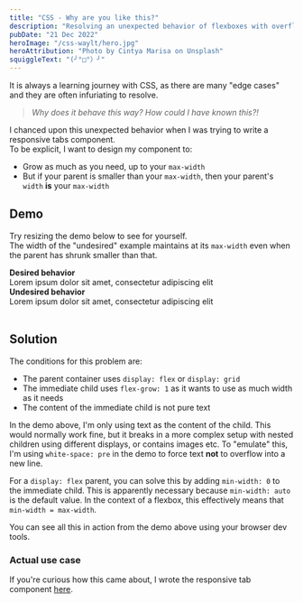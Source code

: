 ```yaml
---
title: "CSS - Why are you like this?"
description: "Resolving an unexpected behavior of flexboxes with overflowing children"
pubDate: "21 Dec 2022"
heroImage: "/css-waylt/hero.jpg"
heroAttribution: "Photo by Cintya Marisa on Unsplash"
squiggleText: "(╯°□°）╯"
---
```


It is always a learning journey with CSS, as there are many "edge cases" and they are often infuriating to resolve.

> _Why does it behave this way? How could I have known this?!_

I chanced upon this unexpected behavior when I was trying to write a responsive tabs component.  
To be explicit, I want to design my component to:

- Grow as much as you need, up to your `max-width`
- But if your parent is smaller than your `max-width`, then your parent's `width` **is** your `max-width`

## Demo

Try resizing the demo below to see for yourself.  
The width of the "undesired" example maintains at its `max-width` even when the parent has shrunk smaller than that.

<div
  style={{
    backgroundColor: "var(--code-bg)",
    borderRadius: "4px",
    resize: "horizontal",
    animation: "3s ease-in-out infinite alternate resize",
  }}
>
<div><b> Desired behavior </b></div>
  <div style={{ display: "flex" }}>
    <div style={{ flexGrow: 1, padding: "16px", minWidth: 0, maxWidth: "320px" }}>
      <div style={{ border: "1px dashed black", whiteSpace:"pre", overflow: "hidden" }}>
        <div>Lorem ipsum dolor sit amet, consectetur adipiscing elit</div>
      </div>
  </div>
</div>

<div><b> Undesired behavior </b></div>
  <div style={{ display: "flex" }}>
    <div style={{ flexGrow: 1, padding: "16px", maxWidth: "320px" }}>
      <div style={{ border: "1px dashed black", whiteSpace:"pre", overflow: "hidden" }}>
        <div>Lorem ipsum dolor sit amet, consectetur adipiscing elit</div>
      </div>
    </div>
  </div>
</div>
<br />

## Solution

The conditions for this problem are:

- The parent container uses `display: flex` or `display: grid`
- The immediate child uses `flex-grow: 1` as it wants to use as much width as it needs
- The content of the immediate child is not pure text

In the demo above, I'm only using text as the content of the child.
This would normally work fine, but it breaks in a more complex setup with nested children using different displays, or contains images etc.
To "emulate" this, I'm using `white-space: pre` in the demo to force text **not** to overflow into a new line.

For a `display: flex` parent, you can solve this by adding `min-width: 0` to the immediate child.
This is apparently necessary because `min-width: auto` is the default value.
In the context of a flexbox, this effectively means that `min-width = max-width`.

You can see all this in action from the demo above using your browser dev tools.

### Actual use case

If you're curious how this came about, I wrote the responsive tab component [here](https://mantine-salt.vercel.app/overflow-tabs-2).
